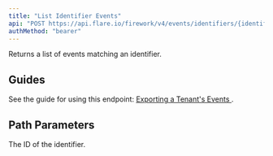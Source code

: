```yaml
---
title: "List Identifier Events"
api: "POST https://api.flare.io/firework/v4/events/identifiers/{identifier_id}/_search"
authMethod: "bearer"
---
```



Returns a list of events matching an identifier.

## Guides

See the guide for using this endpoint:
[Exporting a Tenant's Events <Icon icon="book" size={16} />](/guides/tenant-events).

<EventSearchCommon
  queryComment="(optional)"
/>

## Path Parameters

<ParamField path="identifier_id" type="int" required>
  The ID of the identifier.
</ParamField>
